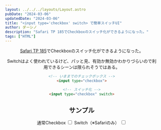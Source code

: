 ```yaml
---
layout: ../../../layouts/Layout.astro
pubDate: "2024-03-06"
updatedDate: "2024-03-06"
title: "<input type='checkbox' switch> で簡単スイッチUI"
author: ダーシノ
description: "Safari TP 185でCheckboxのスイッチ化ができるようになった。"
tags: ["HTML"]
---
```



<Header {...frontmatter} />

[Safari TP 185](https://developer.apple.com/documentation/safari-technology-preview-release-notes/stp-release-185)でCheckboxのスイッチ化ができるようになった。

Switchはよく使われているけど、パッと見、有効か無効かわかりづらいので利用できるシーンは限られそうではある。
```html
<!-- いままでのチェックボックス -->
<input type="checkbox">

<!-- スイッチ化 -->
<input type="checkbox" switch>
```

## サンプル

<label>
  通常Checkbox
  <input type="checkbox" />
</label>

<label>
  Switch（※Safariのみ）
  <input type="checkbox" switch/>
</label>
